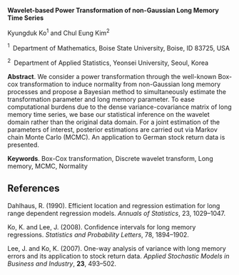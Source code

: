 <span>**Wavelet-based Power Transformation of non-Gaussian Long Memory
Time Series**</span>

Kyungduk Ko$^1$ and Chul Eung Kim$^2$

$^1 \;$ Department of Mathematics, Boise State University, Boise, ID
83725, USA

$^2 \;$ Department of Applied Statistics, Yeonsei University, Seoul,
Korea

<span>**Abstract**</span>. We consider a power transformation through
the well-known Box-cox transformation to induce normality from
non-Gaussian long memory processes and propose a Bayesian method to
simultaneously estimate the transformation parameter and long memory
parameter. To ease computational burdens due to the dense
variance-covariance matrix of long memory time series, we base our
statistical inference on the wavelet domain rather than the original
data domain. For a joint estimation of the parameters of interest,
posterior estimations are carried out via Markov chain Monte Carlo
(MCMC). An application to German stock return data is presented.

<span>**Keywords**</span>. Box-Cox transformation, Discrete wavelet
transform, Long memory, MCMC, Normality

References {#references .unnumbered}
----------

Dahlhaus, R. (1990). Efficient location and regression estimation for
long range dependent regression models. *Annuals of Statistics*, 23,
1029–1047.

Ko, K. and Lee, J. (2008). Confidence intervals for long memory
regressions. *Statistics and Probability Letters*, 78, 1894–1902.

Lee, J. and Ko, K. (2007). One-way analysis of variance with long memory
errors and its application to stock return data. *Applied Stochastic
Models in Business and Industry*, **23**, 493–502.
